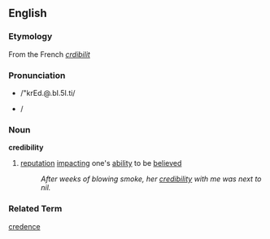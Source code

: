 == English ==
=== Etymology ===
From the French ''[[crdibilit]]''

=== Pronunciation ===
*{{SAMPA}} /"krEd.@.bI.5I.ti/
*{{IPA|/ˈkɹɛd.ə.bɪ.ɫɪ.ti}}/

===Noun===
'''credibility'''
# [[reputation]] [[impacting]] one's [[ability]] to be [[believed]]
#: ''After weeks of blowing smoke, her [[credibility]] with me was next to nil.''

===Related Term===
[[credence]]